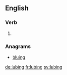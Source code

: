 ==English==

===Verb===
{{head|en}}

# {{present participle of|lube}}

===Anagrams===
* [[bluing#English|bluing]]

[[de:lubing]]
[[fr:lubing]]
[[sv:lubing]]